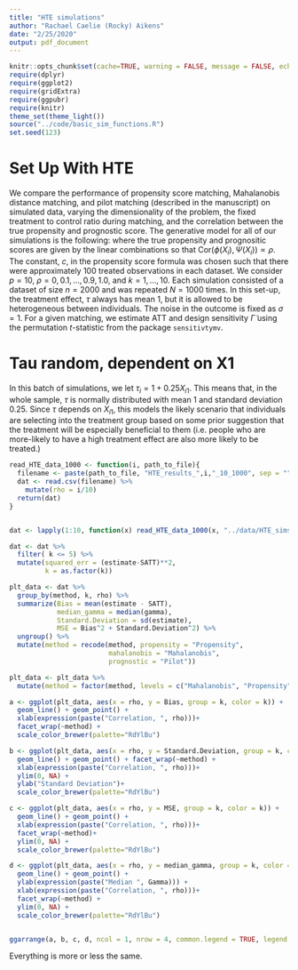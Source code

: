 ```yaml
---
title: "HTE simulations"
author: "Rachael Caelie (Rocky) Aikens"
date: "2/25/2020"
output: pdf_document
---
```




```r
knitr::opts_chunk$set(cache=TRUE, warning = FALSE, message = FALSE, echo = FALSE, fig.align = "center", fig.height = 4)
require(dplyr)
require(ggplot2)
require(gridExtra)
require(ggpubr)
require(knitr)
theme_set(theme_light())
source("../code/basic_sim_functions.R")
set.seed(123)
```


# Set Up With HTE

We compare the performance of propensity score matching, Mahalanobis distance matching, and pilot matching (described in the manuscript) on simulated data, varying the dimensionality of the problem, the fixed treatment to control ratio during matching, and the correlation between the true propensity and prognostic score. The generative model for all of our simulations is the following:
\begin{align*}
    X_i &\sim_{iid} \text{Normal}(0,I_p),\\
    T_i &\sim_{iid} \text{Bernoulli}\left(\frac{1}{1+\exp(-\phi(X_i))}\right),\\
    Y_i &=\tau T_i + \Psi(X_i) + \epsilon_i,\\
    \epsilon_i &\sim_{iid} N(0,\sigma^2),
\end{align*}
where the true propensity and prognositic scores are given by the linear combinations
\begin{align*}
    \phi(X_i) &= X_{i1}/3-c,\\
    \Psi(X_i) &=\rho X_{i1} + \sqrt{(1-\rho^2)}X_{i2},
\end{align*}
so that $\text{Cor}(\phi(X_i), \Psi(X_i)) \propto \rho$.  The constant, $c$, in the propensity score formula was chosen such that there were approximately 100 treated observations in each dataset. We consider $p=10$, $\rho = 0, 0.1,\hdots, 0.9, 1.0,$ and $k=1,\hdots, 10$. Each simulation consisted of a dataset of size $n=2000$ and was repeated $N=1000$ times.
In this set-up, the treatment effect, $\tau$ always has mean 1, but it is allowed to be heterogeneous between individuals. The noise in the outcome is fixed as $\sigma=1$.
For a given matching, we estimate ATT and design sensitivity $\tilde\Gamma$ using the permutation $t$-statistic from the package `sensitivtymv`.

# Tau random, dependent on X1

In this batch of simulations, we let $\tau_i = 1 + 0.25X_{i1}$.  This means that, in the whole sample, $\tau$ is normally distributed with mean 1 and standard deviation 0.25.  Since $\tau$ depends on $X_{i1}$, this models the likely scenario that individuals are selecting into the treatment group based on some prior suggestion that the treatment will be especially beneficial to them (i.e. people who are more-likely to have a high treatment effect are also more likely to be treated.)

```r
read_HTE_data_1000 <- function(i, path_to_file){
  filename <- paste(path_to_file, "HTE_results_",i,"_10_1000", sep = "")
  dat <- read.csv(filename) %>%
    mutate(rho = i/10)
  return(dat)
}


dat <- lapply(1:10, function(x) read_HTE_data_1000(x, "../data/HTE_sims/HTE_tau_X1/")) %>% bind_rows
```


```r
dat <- dat %>%
  filter( k <= 5) %>%
  mutate(squared_err = (estimate-SATT)**2,
         k = as.factor(k))

plt_data <- dat %>% 
  group_by(method, k, rho) %>% 
  summarize(Bias = mean(estimate - SATT), 
            median_gamma = median(gamma), 
            Standard.Deviation = sd(estimate),
            MSE = Bias^2 + Standard.Deviation^2) %>%
  ungroup() %>%
  mutate(method = recode(method, propensity = "Propensity", 
                         mahalanobis = "Mahalanobis", 
                         prognostic = "Pilot"))
```


```r
plt_data <- plt_data %>%
  mutate(method = factor(method, levels = c("Mahalanobis", "Propensity", "Pilot")))
```

```r
a <- ggplot(plt_data, aes(x = rho, y = Bias, group = k, color = k)) +
  geom_line() + geom_point() +
  xlab(expression(paste("Correlation, ", rho)))+
  facet_wrap(~method) +
  scale_color_brewer(palette="RdYlBu")

b <- ggplot(plt_data, aes(x = rho, y = Standard.Deviation, group = k, color = k)) +
  geom_line() + geom_point() + facet_wrap(~method) +
  xlab(expression(paste("Correlation, ", rho)))+
  ylim(0, NA) + 
  ylab("Standard Deviation")+
  scale_color_brewer(palette="RdYlBu")

c <- ggplot(plt_data, aes(x = rho, y = MSE, group = k, color = k)) +
  geom_line() + geom_point() + 
  xlab(expression(paste("Correlation, ", rho)))+
  facet_wrap(~method)+
  ylim(0, NA) + 
  scale_color_brewer(palette="RdYlBu")

d <- ggplot(plt_data, aes(x = rho, y = median_gamma, group = k, color = k)) +
  geom_line() + geom_point() +
  ylab(expression(paste("Median ", Gamma))) +
  xlab(expression(paste("Correlation, ", rho)))+
  facet_wrap(~method) + 
  ylim(0, NA) + 
  scale_color_brewer(palette="RdYlBu")


ggarrange(a, b, c, d, ncol = 1, nrow = 4, common.legend = TRUE, legend = "right", labels = "AUTO")

```

Everything is more or less the same.